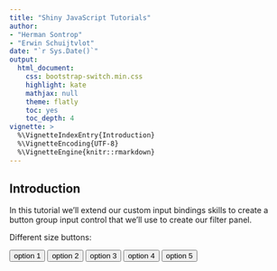```yaml
---
title: "Shiny JavaScript Tutorials"
author: 
- "Herman Sontrop"
- "Erwin Schuijtvlot"
date: "`r Sys.Date()`"
output: 
  html_document:
    css: bootstrap-switch.min.css
    highlight: kate
    mathjax: null
    theme: flatly
    toc: yes
    toc_depth: 4
vignette: >
  %\VignetteIndexEntry{Introduction}
  %\VignetteEncoding{UTF-8}
  %\VignetteEngine{knitr::rmarkdown}
---
```


## Introduction

In this tutorial we'll extend our custom input bindings skills to create a button group input control that we'll use to create our filter panel.


<link rel="stylesheet" href="https://maxcdn.bootstrapcdn.com/bootstrap/3.3.7/css/bootstrap.min.css">
<script src="https://maxcdn.bootstrapcdn.com/bootstrap/3.3.7/js/bootstrap.min.js"></script>


Different size buttons:

<div class="btn-group btn-group-xs" role="group">
  <button type="button" class="btn btn-default">option 1</button>
  <button type="button" class="btn btn-default">option 2</button>
  <button type="button" class="btn btn-default">option 3</button>
  <button type="button" class="btn btn-default">option 4</button>
  <button type="button" class="btn btn-default">option 5</button>
</div>

